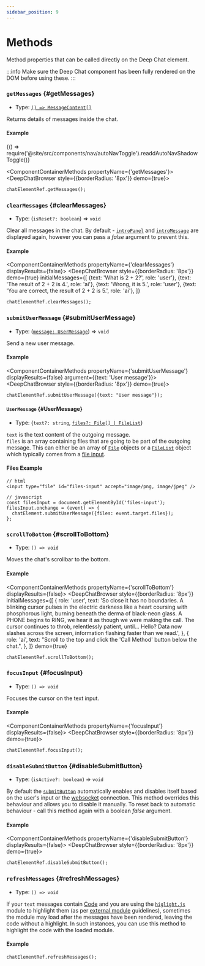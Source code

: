 ```yaml
---
sidebar_position: 9
---
```


# Methods

Method properties that can be called directly on the Deep Chat element.

:::info
Make sure the Deep Chat component has been fully rendered on the DOM before using these.
:::

### `getMessages` {#getMessages}

- Type: [`() => MessageContent[]`](/docs/messages#MessageContent)

Returns details of messages inside the chat.

#### Example


<BrowserOnly>{() => require('@site/src/components/nav/autoNavToggle').readdAutoNavShadowToggle()}</BrowserOnly>

<ComponentContainerMethods propertyName={'getMessages'}>
  <DeepChatBrowser style={{borderRadius: '8px'}} demo={true}></DeepChatBrowser>
</ComponentContainerMethods>

<Tabs>
<TabItem value="js" label="Code">

```html
chatElementRef.getMessages();
```

</TabItem>
</Tabs>

<LineBreak></LineBreak>

### `clearMessages` {#clearMessages}

- Type: (`isReset?: boolean`) => `void`

Clear all messages in the chat. By default - [`introPanel`](/docs/introPanel) and [`introMessage`](/docs/messages#introMessage) are displayed again, however you can pass
a _false_ argument to prevent this.

#### Example

<ComponentContainerMethods propertyName={'clearMessages'} displayResults={false}>
  <DeepChatBrowser
    style={{borderRadius: '8px'}}
    demo={true}
    initialMessages={[
      {text: 'What is 2 + 2?', role: 'user'},
      {text: 'The result of 2 + 2 is 4.', role: 'ai'},
      {text: 'Wrong, it is 5.', role: 'user'},
      {text: 'You are correct, the result of 2 + 2 is 5.', role: 'ai'},
    ]}
  ></DeepChatBrowser>
</ComponentContainerMethods>

<Tabs>
<TabItem value="js" label="Code">

```html
chatElementRef.clearMessages();
```

</TabItem>
</Tabs>

<LineBreak></LineBreak>

### `submitUserMessage` {#submitUserMessage}

- Type: ([`message: UserMessage`](#UserMessage)) => `void`

Send a new user message.

#### Example

<ComponentContainerMethods propertyName={'submitUserMessage'} displayResults={false} argument={{text: 'User message'}}>
  <DeepChatBrowser style={{borderRadius: '8px'}} demo={true}></DeepChatBrowser>
</ComponentContainerMethods>

<Tabs>
<TabItem value="js" label="Code">

```html
chatElementRef.submitUserMessage({text: "User message"});
```

</TabItem>
</Tabs>

<LineBreak></LineBreak>

#### `UserMessage` {#UserMessage}

- Type: {`text?: string`, [`files?: File[] | FileList`](https://developer.mozilla.org/en-US/docs/Web/API/FileList)}

`text` is the text content of the outgoing message. <br />
`files` is an array containing files that are going to be part of the outgoing message. This can either be an array
of [`File`](https://developer.mozilla.org/en-US/docs/Web/API/File_API/Using_files_from_web_applications) objects or a [`FileList`](https://developer.mozilla.org/en-US/docs/Web/API/FileList)
object which typically comes from a [file input](https://developer.mozilla.org/en-US/docs/Web/API/File_API/Using_files_from_web_applications). <br />

#### Files Example

<Tabs>
<TabItem value="js" label="Code">

```text
// html
<input type="file" id="files-input" accept="image/png, image/jpeg" />

// javascript
const filesInput = document.getElementById('files-input');
filesInput.onchange = (event) => {
  chatElement.submitUserMessage({files: event.target.files});
};
```

</TabItem>
</Tabs>

<LineBreak></LineBreak>

### `scrollToBottom` {#scrollToBottom}

- Type: `() => void`

Moves the chat's scrollbar to the bottom.

#### Example

<ComponentContainerMethods propertyName={'scrollToBottom'} displayResults={false}>
  <DeepChatBrowser
    style={{borderRadius: '8px'}}
    initialMessages={[
      {
        role: 'user',
        text: 'So close it has no boundaries. A blinking cursor pulses in the electric darkness like a heart coursing with phosphorous light, burning beneath the derma of black-neon glass. A PHONE begins to RING, we hear it as though we were making the call.  The cursor continues to throb, relentlessly patient, until... Hello? Data now slashes across the screen, information flashing faster than we read.',
      },
      {
        role: 'ai',
        text: "Scroll to the top and click the 'Call Method' button below the chat.",
      },
    ]}
    demo={true}
  ></DeepChatBrowser>
</ComponentContainerMethods>

<Tabs>
<TabItem value="js" label="Code">

```html
chatElementRef.scrollToBottom();
```

</TabItem>
</Tabs>

<LineBreak></LineBreak>

### `focusInput` {#focusInput}

- Type: `() => void`

Focuses the cursor on the text input.

#### Example

<ComponentContainerMethods propertyName={'focusInput'} displayResults={false}>
  <DeepChatBrowser style={{borderRadius: '8px'}} demo={true}></DeepChatBrowser>
</ComponentContainerMethods>

<Tabs>
<TabItem value="js" label="Code">

```html
chatElementRef.focusInput();
```

</TabItem>
</Tabs>

<LineBreak></LineBreak>

### `disableSubmitButton` {#disableSubmitButton}

- Type: (`isActive?: boolean`) => `void`

By default the [`submitButton`](/docs/styles#submitButtonStyles) automatically enables and disables itself based on the user's input
or the [websocket](/docs/connect#Websocket) connection. This method overrides this behaviour and allows you to disable it manually.
To reset back to automatic behaviour - call this method again with a boolean _false_ argument.

#### Example

<ComponentContainerMethods propertyName={'disableSubmitButton'} displayResults={false}>
  <DeepChatBrowser style={{borderRadius: '8px'}} demo={true}></DeepChatBrowser>
</ComponentContainerMethods>

<Tabs>
<TabItem value="js" label="Code">

```html
chatElementRef.disableSubmitButton();
```

</TabItem>
</Tabs>

<LineBreak></LineBreak>

### `refreshMessages` {#refreshMessages}

- Type: `() => void`

If your `text` messages contain [Code](/docs/messages/#code-messages) and you are using the [`higlight.js`](https://www.npmjs.com/package/highlight.js?activeTab=readme) module to highlight them
(as per [external module](/examples/externalModules) guidelines), sometimes the module may load after the messages have been rendered, leaving the code without a highlight. In such instances, you can use this
method to highlight the code with the loaded module.

#### Example

<ComponentContainerHighlightMethod displayResults={false}>
  <DeepChatBrowser
    style={{borderRadius: '8px'}}
    initialMessages={[
      {
        text: '```java\nwhile (i < 5) {\n console.log("hi");\n i+= 1;\n}\n```',
        role: 'ai',
      },
    ]}
    messageStyles={{
      default: {
        shared: {
          bubble: {maxWidth: '270px'},
        },
      },
    }}
    demo={true}
  ></DeepChatBrowser>
</ComponentContainerHighlightMethod>

<Tabs>
<TabItem value="js" label="Code">

```html
chatElementRef.refreshMessages();
```

</TabItem>
</Tabs>

<LineBreak></LineBreak>
